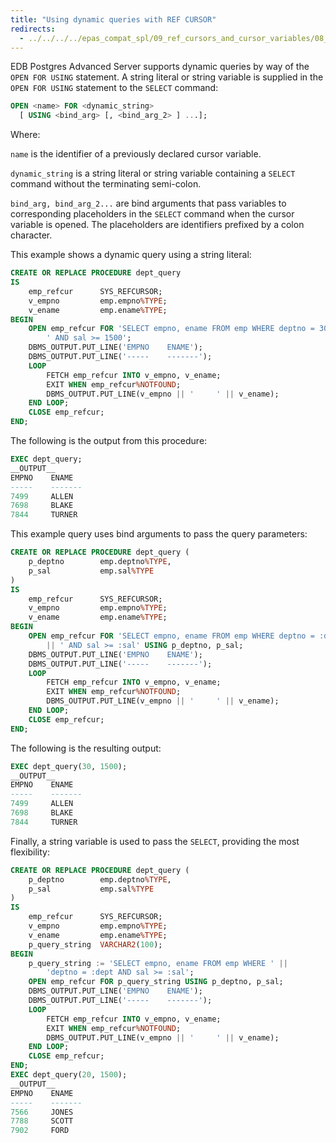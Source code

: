```yaml
---
title: "Using dynamic queries with REF CURSOR"
redirects:
  - ../../../../epas_compat_spl/09_ref_cursors_and_cursor_variables/08_dynamic_queries_with_ref_cursors #generated for docs/epas/reorg-role-use-case-mode
---
```


<div id="dynamic_queries_with_ref_cursors" class="registered_link"></div>

EDB Postgres Advanced Server supports dynamic queries by way of the `OPEN FOR USING` statement. A string literal or string variable is supplied in the `OPEN FOR USING` statement to the `SELECT` command:

```sql
OPEN <name> FOR <dynamic_string>
  [ USING <bind_arg> [, <bind_arg_2> ] ...];
```

Where: 

`name` is the identifier of a previously declared cursor variable. 

`dynamic_string` is a string literal or string variable containing a `SELECT` command without the terminating semi-colon. 

`bind_arg, bind_arg_2...` are bind arguments that pass variables to corresponding placeholders in the `SELECT` command when the cursor variable is opened. The placeholders are identifiers prefixed by a colon character.

This example shows a dynamic query using a string literal:

```sql
CREATE OR REPLACE PROCEDURE dept_query
IS
    emp_refcur      SYS_REFCURSOR;
    v_empno         emp.empno%TYPE;
    v_ename         emp.ename%TYPE;
BEGIN
    OPEN emp_refcur FOR 'SELECT empno, ename FROM emp WHERE deptno = 30' ||
        ' AND sal >= 1500';
    DBMS_OUTPUT.PUT_LINE('EMPNO    ENAME');
    DBMS_OUTPUT.PUT_LINE('-----    -------');
    LOOP
        FETCH emp_refcur INTO v_empno, v_ename;
        EXIT WHEN emp_refcur%NOTFOUND;
        DBMS_OUTPUT.PUT_LINE(v_empno || '     ' || v_ename);
    END LOOP;
    CLOSE emp_refcur;
END;
```

The following is the output from this procedure:

```sql
EXEC dept_query;
__OUTPUT__
EMPNO    ENAME
-----    -------
7499     ALLEN
7698     BLAKE
7844     TURNER
```

This example query uses bind arguments to pass the query parameters:

```sql
CREATE OR REPLACE PROCEDURE dept_query (
    p_deptno        emp.deptno%TYPE,
    p_sal           emp.sal%TYPE
)
IS
    emp_refcur      SYS_REFCURSOR;
    v_empno         emp.empno%TYPE;
    v_ename         emp.ename%TYPE;
BEGIN
    OPEN emp_refcur FOR 'SELECT empno, ename FROM emp WHERE deptno = :dept'
        || ' AND sal >= :sal' USING p_deptno, p_sal;
    DBMS_OUTPUT.PUT_LINE('EMPNO    ENAME');
    DBMS_OUTPUT.PUT_LINE('-----    -------');
    LOOP
        FETCH emp_refcur INTO v_empno, v_ename;
        EXIT WHEN emp_refcur%NOTFOUND;
        DBMS_OUTPUT.PUT_LINE(v_empno || '     ' || v_ename);
    END LOOP;
    CLOSE emp_refcur;
END;
```

The following is the resulting output:

```sql
EXEC dept_query(30, 1500);
__OUTPUT__
EMPNO    ENAME
-----    -------
7499     ALLEN
7698     BLAKE
7844     TURNER
```

Finally, a string variable is used to pass the `SELECT`, providing the most flexibility:

```sql
CREATE OR REPLACE PROCEDURE dept_query (
    p_deptno        emp.deptno%TYPE,
    p_sal           emp.sal%TYPE
)
IS
    emp_refcur      SYS_REFCURSOR;
    v_empno         emp.empno%TYPE;
    v_ename         emp.ename%TYPE;
    p_query_string  VARCHAR2(100);
BEGIN
    p_query_string := 'SELECT empno, ename FROM emp WHERE ' ||
        'deptno = :dept AND sal >= :sal';
    OPEN emp_refcur FOR p_query_string USING p_deptno, p_sal;
    DBMS_OUTPUT.PUT_LINE('EMPNO    ENAME');
    DBMS_OUTPUT.PUT_LINE('-----    -------');
    LOOP
        FETCH emp_refcur INTO v_empno, v_ename;
        EXIT WHEN emp_refcur%NOTFOUND;
        DBMS_OUTPUT.PUT_LINE(v_empno || '     ' || v_ename);
    END LOOP;
    CLOSE emp_refcur;
END;
EXEC dept_query(20, 1500);
__OUTPUT__
EMPNO    ENAME
-----    -------
7566     JONES
7788     SCOTT
7902     FORD
```
